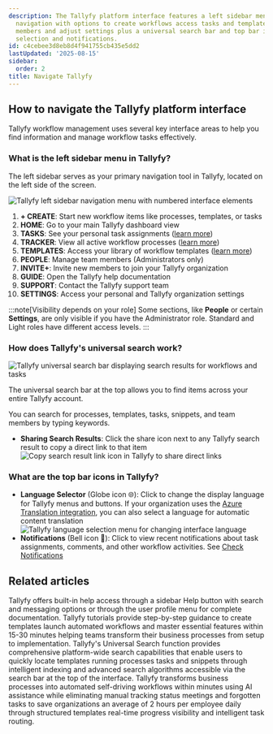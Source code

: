 ```yaml
---
description: The Tallyfy platform interface features a left sidebar menu for primary
  navigation with options to create workflows access tasks and templates manage team
  members and adjust settings plus a universal search bar and top bar icons for language
  selection and notifications.
id: c4cebee3d8eb8d4f941755cb435e5dd2
lastUpdated: '2025-08-15'
sidebar:
  order: 2
title: Navigate Tallyfy
---
```


## How to navigate the Tallyfy platform interface

Tallyfy workflow management uses several key interface areas to help you find information and manage workflow tasks effectively.

### What is the left sidebar menu in Tallyfy?

The left sidebar serves as your primary navigation tool in Tallyfy, located on the left side of the screen.

![Tallyfy left sidebar navigation menu with numbered interface elements](https://screenshots.tallyfy.com/tallyfy%2Fpro%2Fdesktop-light-sidebar-numerated.png)

1.  **+ CREATE**: Start new workflow items like processes, templates, or tasks
2.  **HOME**: Go to your main Tallyfy dashboard view
3.  **TASKS**: See your personal task assignments ([learn more](/products/pro/tracking-and-tasks/tasks/))
4.  **TRACKER**: View all active workflow processes ([learn more](/products/pro/tracking-and-tasks/tracker-view/))
5.  **TEMPLATES**: Access your library of workflow templates ([learn more](/products/pro/documenting/templates/))
6.  **PEOPLE**: Manage team members (Administrators only)
7.  **INVITE+**: Invite new members to join your Tallyfy organization
8.  **GUIDE**: Open the Tallyfy help documentation
9.  **SUPPORT**: Contact the Tallyfy support team
10. **SETTINGS**: Access your personal and Tallyfy organization settings

:::note[Visibility depends on your role]
Some sections, like **People** or certain **Settings**, are only visible if you have the Administrator role. Standard and Light roles have different access levels.
:::

### How does Tallyfy's universal search work?

![Tallyfy universal search bar displaying search results for workflows and tasks](https://screenshots.tallyfy.com/tallyfy%2Fpro%2Fdesktop-light-search-bar-results.png)

The universal search bar at the top allows you to find items across your entire Tallyfy account.

You can search for processes, templates, tasks, snippets, and team members by typing keywords.

*   **Sharing Search Results**: Click the share icon next to any Tallyfy search result to copy a direct link to that item
    ![Copy search result link icon in Tallyfy to share direct links](https://screenshots.tallyfy.com/tallyfy%2Fpro%2Fdesktop-light-copy-search-result-link.png)

### What are the top bar icons in Tallyfy?

*   **Language Selector** (Globe icon 🌐): Click to change the display language for Tallyfy menus and buttons. If your organization uses the [Azure Translation integration](/products/pro/integrations/azure-translation/), you can also select a language for automatic content translation
    ![Tallyfy language selection menu for changing interface language](https://screenshots.tallyfy.com/tallyfy%2Fpro%2Fdesktop-light-change-language.png)
*   **Notifications** (Bell icon 🔔): Click to view recent notifications about task assignments, comments, and other workflow activities. See [Check Notifications](/products/pro/tracking-and-tasks/how-can-i-view-notifications-in-tallyfy/)


## Related articles
<CardGrid>
<LinkTitleCard header="<b>Support > In-app user guide</b>" href="/products/pro/miscellaneous/support/how-to-access-the-tallyfy-user-guide/" > Tallyfy offers built-in help access through a sidebar Help button with search and messaging options or through the user profile menu for complete documentation. </LinkTitleCard>
<LinkTitleCard header="<b>Pro > Getting started</b>" href="/products/pro/tutorials/" > Tallyfy tutorials provide step-by-step guidance to create templates launch automated workflows and master essential features within 15-30 minutes helping teams transform their business processes from setup to implementation. </LinkTitleCard>
<LinkTitleCard header="<b>Miscellaneous > Universal search</b>" href="/products/pro/miscellaneous/how-to-use-tallyfys-universal-search-function/" > Tallyfy's Universal Search function provides comprehensive platform-wide search capabilities that enable users to quickly locate templates running processes tasks and snippets through intelligent indexing and advanced search algorithms accessible via the search bar at the top of the interface. </LinkTitleCard>
<LinkTitleCard header="<b>Introduction</b>" href="/products/pro/" > Tallyfy transforms business processes into automated self-driving workflows within minutes using AI assistance while eliminating manual tracking status meetings and forgotten tasks to save organizations an average of 2 hours per employee daily through structured templates real-time progress visibility and intelligent task routing. </LinkTitleCard>
</CardGrid>